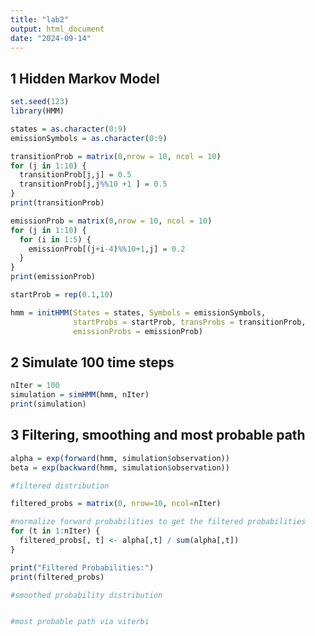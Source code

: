 ```yaml
---
title: "lab2"
output: html_document
date: "2024-09-14"
---
```

## 1 Hidden Markov Model
```r
set.seed(123)
library(HMM)

states = as.character(0:9)
emissionSymbols = as.character(0:9)

transitionProb = matrix(0,nrow = 10, ncol = 10)
for (j in 1:10) {
  transitionProb[j,j] = 0.5
  transitionProb[j,j%%10 +1 ] = 0.5
}
print(transitionProb)

emissionProb = matrix(0,nrow = 10, ncol = 10)
for (j in 1:10) {
  for (i in 1:5) {
    emissionProb[(j+i-4)%%10+1,j] = 0.2
  }
}
print(emissionProb)

startProb = rep(0.1,10)

hmm = initHMM(States = states, Symbols = emissionSymbols, 
              startProbs = startProb, transProbs = transitionProb, 
              emissionProbs = emissionProb)
```
## 2 Simulate 100 time steps
```r
nIter = 100
simulation = simHMM(hmm, nIter)
print(simulation)
```
## 3 Filtering, smoothing and most probable path
```r

alpha = exp(forward(hmm, simulation$observation))
beta = exp(backward(hmm, simulation$observation))

#filtered distribution

filtered_probs = matrix(0, nrow=10, ncol=nIter)

#normalize forward probabilities to get the filtered probabilities
for (t in 1:nIter) {
  filtered_probs[, t] <- alpha[,t] / sum(alpha[,t])
}

print("Filtered Probabilities:")
print(filtered_probs)

#smoothed probability distribution


#most probable path via viterbi
```

